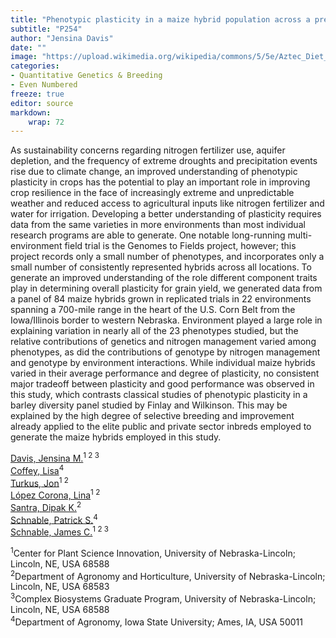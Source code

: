 ```yaml
---
title: "Phenotypic plasticity in a maize hybrid population across a precipitation and elevation gradient spanning Iowa and Nebraska"
subtitle: "P254"
author: "Jensina Davis"
date: ""
image: "https://upload.wikimedia.org/wikipedia/commons/5/5e/Aztec_Diet_Basket_of_Corn_%289755332575%29.jpg"
categories: 
- Quantitative Genetics & Breeding
- Even Numbered
freeze: true
editor: source
markdown: 
    wrap: 72
---
```


As sustainability concerns regarding nitrogen fertilizer use, aquifer depletion, and the frequency of extreme droughts and precipitation events rise due to climate change, an improved understanding of phenotypic plasticity in crops has the potential to play an important role in improving crop resilience in the face of increasingly extreme and unpredictable weather and reduced access to agricultural inputs like nitrogen fertilizer and water for irrigation. Developing a better understanding of plasticity requires data from the same varieties in more environments than most individual research programs are able to generate. One notable long-running multi-environment field trial is the Genomes to Fields project, however; this project records only a small number of phenotypes, and incorporates only a small number of consistently represented hybrids across all locations. To generate an improved understanding of the role different component traits play in determining overall plasticity for grain yield, we generated data from a panel of 84 maize hybrids grown in replicated trials in 22 environments spanning a 700-mile range in the heart of the U.S. Corn Belt from the Iowa/Illinois border to western Nebraska. Environment played a large role in explaining variation in nearly all of the 23 phenotypes studied, but the relative contributions of genetics and nitrogen management varied among phenotypes, as did the contributions of genotype by nitrogen management and genotype by environment interactions. While individual maize hybrids varied in their average performance and degree of plasticity, no consistent major tradeoff between plasticity and good performance was observed in this study, which contrasts classical studies of phenotypic plasticity in a barley diversity panel studied by Finlay and Wilkinson. This may be explained by the high degree of selective breeding and improvement already applied to the elite public and private sector inbreds employed to generate the maize hybrids employed in this study.

<a href='mailto:jdavis132@huskers.unl.edu'>Davis, Jensina M.</a><sup>1 2 3</sup><br><a href='mailto:lmcoffey@iastate.edu'>Coffey, Lisa</a><sup>4</sup><br><a href='mailto:jturkus2@unl.edu'>Turkus, Jon</a><sup>1 2</sup><br><a href='mailto:llopez-corona2@unl.edu'>López Corona, Lina</a><sup>1 2</sup><br><a href='mailto:dsantra2@unl.edu'>Santra, Dipak K.</a><sup>2</sup><br><a href='mailto:schnable@iastate.edu'>Schnable, Patrick S.</a><sup>4</sup><br><a href='mailto:schnable@unl.edu'>Schnable, James C.</a><sup>1 2 3</sup><br>

<sup>1</sup>Center for Plant Science Innovation, University of Nebraska-Lincoln; Lincoln, NE, USA 68588<br><sup>2</sup>Department of Agronomy and Horticulture, University of Nebraska-Lincoln; Lincoln, NE, USA 68583<br><sup>3</sup>Complex Biosystems Graduate Program, University of Nebraska-Lincoln; Lincoln, NE, USA 68588<br><sup>4</sup>Department of Agronomy, Iowa State University; Ames, IA, USA 50011<br>
